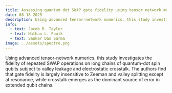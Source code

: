```yaml
---
title: Assessing quantum dot SWAP gate fidelity using tensor network methods
date: 08-18-2025
description: Using advanced tensor-network numerics, this study investigates the fidelity of repeated SWAP operations on long chains of quantum-dot spin qubits subject to valley leakage and electrostatic crosstalk.  The authors find that gate fidelity is largely insensitive to Zeeman and valley splitting except at resonance, while crosstalk emerges as the dominant source of error in extended qubit chains.
info:
  - text: Jacob R. Taylor
  - text: Nathan L. Foulk
  - text: Sankar Das Sarma
image: ../assets/spectre.png
---
```


Using advanced tensor-network numerics, this study investigates the fidelity of repeated SWAP operations on long chains of quantum-dot spin qubits subject to valley leakage and electrostatic crosstalk.  The authors find that gate fidelity is largely insensitive to Zeeman and valley splitting except at resonance, while crosstalk emerges as the dominant source of error in extended qubit chains.
